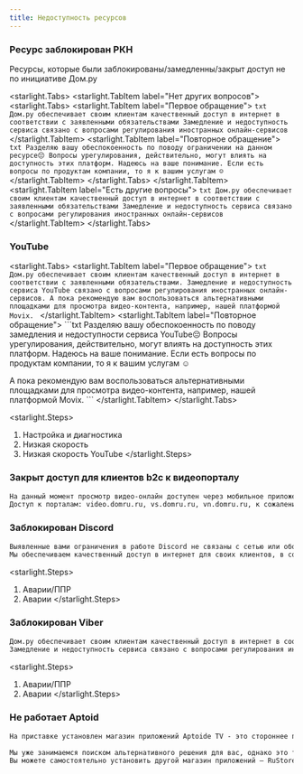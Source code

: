 ```yaml
---
title: Недоступность ресурсов
---
```


### Ресурс заблокирован РКН
Ресурсы, которые были заблокированы/замедленны/закрыт доступ не по инициативе Дом.ру

<starlight.Tabs>
    <starlight.TabItem label="Нет других вопросов">
        <starlight.Tabs>
            <starlight.TabItem label="Первое обращение">
            ```txt
            Дом.ру обеспечивает своим клиентам качественный доступ в интернет в соответствии с заявленными обязательствами
            Замедление и недоступность сервиса связано с вопросами регулирования иностранных онлайн-сервисов
            ```
            </starlight.TabItem>
            <starlight.TabItem label="Повторное обращение">
            ```txt
            Разделяю вашу обеспокоенность по поводу ограничении на данном ресурсе😔
            Вопросы урегулирования, действительно, могут влиять на доступность этих платформ.
            Надеюсь на ваше понимание. Если есть вопросы по продуктам компании, то я к вашим услугам ☺️
            ```
            </starlight.TabItem>
        </starlight.Tabs>
    </starlight.TabItem>
    <starlight.TabItem label="Есть другие вопросы">
        ```txt
        Дом.ру обеспечивает своим клиентам качественный доступ в интернет в соответствии с заявленными обязательствами
        Замедление и недоступность сервиса связано с вопросами регулирования иностранных онлайн-сервисов
        ```
    </starlight.TabItem>
</starlight.Tabs>

### YouTube
<starlight.Tabs>
    <starlight.TabItem label="Первое обращение">
    ```txt
Дом.ру обеспечивает своим клиентам качественный доступ в интернет в соответствии с заявленными обязательствами.
Замедление и недоступность сервиса YouTube связано с вопросами регулирования иностранных онлайн-сервисов.
А пока рекомендую вам воспользоваться альтернативными площадками для просмотра видео-контента, например, нашей платформой Movix.
    ```
    </starlight.TabItem>
    <starlight.TabItem label="Повторное обращение">
    ```txt
Разделяю вашу обеспокоенность по поводу замедления и недоступности сервиса YouTube😔
Вопросы урегулирования, действительно, могут влиять на доступность этих платформ.
Надеюсь на ваше понимание. Если есть вопросы по продуктам компании, то я к вашим услугам ☺️

А пока рекомендую вам воспользоваться альтернативными площадками для просмотра видео-контента, например, нашей платформой Movix.
    ```
    </starlight.TabItem>
</starlight.Tabs>

<starlight.Steps>
1. Настройка и диагностика
2. Низкая скорость
3. Низкая скорость YouTube
</starlight.Steps>

### Закрыт доступ для клиентов b2c к видеопорталу
```txt
На данный момент просмотр видео-онлайн доступен через мобильное приложение "Умный Дом.ру"
Доступ к порталам: video.domru.ru, vs.domru.ru, vn.domru.ru, к сожалению, закрыт - данные сайты больше не используются для просмотра видео с камер видеонаблюдения.
```

### Заблокирован Discord
```txt
Выявленные вами ограничения в работе Discord не связаны с сетью или оборудованием  оператора связи.
Мы обеспечиваем качественный доступ в интернет для своих клиентов, в соответствии с заявленными обязательствами.
```

<starlight.Steps>
1. Аварии/ППР
2. Аварии
</starlight.Steps>

### Заблокирован Viber
```txt
Дом.ру обеспечивает своим клиентам качественный доступ в интернет в соответствии с заявленными обязательствами.
Замедление и недоступность сервиса связано с вопросами регулирования иностранных онлайн-сервисов
```

<starlight.Steps>
1. Аварии/ППР
2. Аварии
</starlight.Steps>

### Не работает Aptoid
```txt
На приставке установлен магазин приложений Aptoide TV - это стороннее приложение, разработчики которого прекратили поддержку его версии для ТВ-приставок и телевизоров

Мы уже занимаемся поиском альтернативного решения для вас, однако это требует немного времени 🙏
Вы можете самостоятельно установить другой магазин приложений – RuStore, скачав его на свое устройство
```